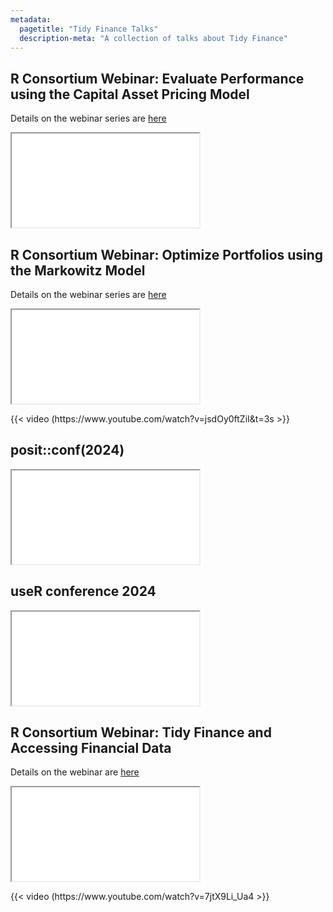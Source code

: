 ```yaml
---
metadata:
  pagetitle: "Tidy Finance Talks"
  description-meta: "A collection of talks about Tidy Finance"
---
```


## R Consortium Webinar: Evaluate Performance using the Capital Asset Pricing Model

Details on the webinar series are [here](https://www.r-consortium.org/tidy-finance-webinar-series)

```{=html} 
<iframe class="slide-deck" src="r-consortium/capital-asset-pricing-model.html"></iframe>
``` 

## R Consortium Webinar: Optimize Portfolios using the Markowitz Model

Details on the webinar series are [here](https://www.r-consortium.org/tidy-finance-webinar-series)

```{=html} 
<iframe class="slide-deck" src="r-consortium/markowitz-model.html"></iframe>
``` 

{{< video (https://www.youtube.com/watch?v=jsdOy0ftZiI&t=3s >}}

## posit::conf(2024)
 
```{=html} 
<iframe class="slide-deck" src="posit-conf-2024/slides.html"></iframe>
``` 

## useR conference 2024

```{=html} 
<iframe class="slide-deck" src="user-conference-2024/slides.html"></iframe>
``` 

## R Consortium Webinar: Tidy Finance and Accessing Financial Data

Details on the webinar are [here](https://www.r-consortium.org/new-webinar-tidy-finance-and-accessing-financial-data)

```{=html} 
<iframe class="slide-deck" src="r-consortium/accessing-financial-data.html"></iframe>
``` 

{{< video (https://www.youtube.com/watch?v=7jtX9Li_Ua4 >}}

